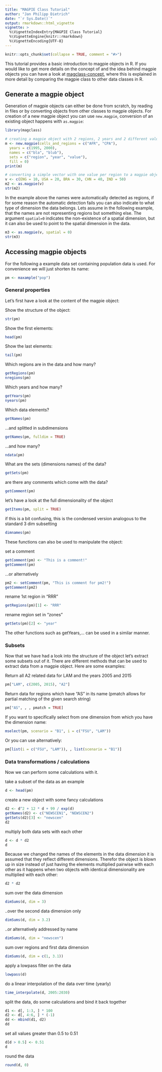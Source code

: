 ```yaml
---
title: "MAGPIE Class Tutorial"
author: "Jan Philipp Dietrich"
date: "`r Sys.Date()`"
output: rmarkdown::html_vignette
vignette: >
  %\VignetteIndexEntry{MAGPIE Class Tutorial}
  %\VignetteEngine{knitr::rmarkdown}
  %\VignetteEncoding{UTF-8}
---
```


```r
knitr::opts_chunk$set(collapse = TRUE, comment = "#>")
```

This tutorial provides a basic introduction to magpie objects in R. If you would like to get more details on the concept of and the idea behind magpie objects you can have a look at [magclass-concept](magclass-concept.html), where this is explained in more detail by comparing the magpie class to other data classes in R.

## Generate a magpie object

Generation of magpie objects can either be done from scratch, by reading in files or by converting objects from other classes to magpie objects. For creation of a new magpie object you can use `new.magpie`, conversion of an existing object happens with `as.magpie`:

```r
library(magclass)

# creating a magpie object with 2 regions, 2 years and 2 different values
m <- new.magpie(cells_and_regions = c("AFR", "CPA"),
  years = c(1995, 2000),
  names = c("bla", "blub"),
  sets = c("region", "year", "value"),
  fill = 0)
print(m)

# converting a simple vector with one value per region to a magpie object
v <- c(ENG = 10, USA = 20, BRA = 30, CHN = 40, IND = 50)
m2 <- as.magpie(v)
str(m2)
```


In the example above the names were automatically detected as regions, if for some reason the automatic detection fails you can also indicate to what type of dimension the data belongs. Lets assume in the following example, that the names are not representing regions but something else. The argument `spatial=0` indicates the non-existence of a spatial dimension, but it can also be used to point to the spatial dimension in the data.

```r
m3 <- as.magpie(v, spatial = 0)
str(m3)
```

## Accessing magpie objects

For the following a example data set containing population data is used. For convenience we will just shorten its name:

```r
pm <- maxample("pop")
```

### General properties

Let's first have a look at the content of the magpie object:

Show the structure of the object:
```r
str(pm)
```

Show the first elements:
```r
head(pm)
```
Show the last elements:
```r
tail(pm)
```

Which regions are in the data and how many?
```r
getRegions(pm)
nregions(pm)
```

Which years and how many?
```r
getYears(pm)
nyears(pm)
```

Which data elements?
```r
getNames(pm)
```

...and splitted in subdimensions
```r
getNames(pm, fulldim = TRUE)
```

...and how many?
```r
ndata(pm)
```

What are the sets (dimensions names) of the data?
```r
getSets(pm)
```

are there any comments which come with the data?
```r
getComment(pm)
```

let's have a look at the full dimensionality of the object
```r
getItems(pm, split = TRUE)
```

if this is a bit confusing, this is the condensed version analogous to the standard 3 dim subsetting
```r
dimnames(pm)
```

These functions can also be used to manipulate the object:

set a comment
```r
getComment(pm) <- "This is a comment!"
getComment(pm)
```
...or alternatively
```r
pm2 <- setComment(pm, "This is comment for pm2!")
getComment(pm2)
```
rename 1st region in "RRR" 
```r
getRegions(pm)[1] <- "RRR"
```
rename region set in "zones" 
```r
getSets(pm)[2] <- "year"
```

The other functions such as getYears,... can be used in a similar manner.

### Subsets

Now that we have had a look into the structure of the object let's extract some subsets out of it. There are different methods that can be used to extract data from a magpie object. Here are some examples:

Return all A2 related data for LAM and the years 2005 and 2015
```r
pm["LAM", c(2005, 2015), "A2"]
```

Return data for regions which have "AS" in its name (pmatch allows for partial matching of the given search string)
```r
pm["AS", , , pmatch = TRUE]
```

If you want to specifically select from one dimension from which you have the dimension name:
```r
mselect(pm, scenario = "B1", i = c("FSU", "LAM"))
```
Or you can use alternatively:
```r
pm[list(i = c("FSU", "LAM")), , list(scenario = "B1")]
```


### Data transformations / calculations

Now we can perform some calculations with it.

take a subset of the data as an example
```r
d <- head(pm)
```

create a new object with some fancy calculations
```r
d2 <- d^2 + 12 * d + 99 / exp(d)
getNames(d2) <- c("NEWSCEN1", "NEWSCEN2")
getSets(d2)[3] <- "newscen"
d2
```

multiply both data sets with each other
```r
d <- d * d2
d
```
Because we changed the names of the elements in the data dimension it is assumed that they reflect different dimensions. Therefor the object is blown up in size instead of just having the elements multiplied pairwise with each other as it happens when two objects with identical dimensionality are multiplied with each other:

```r
d2 * d2
```

sum over the data dimension
```r
dimSums(d, dim = 3)
```
..over the second data dimension only
```r
dimSums(d, dim = 3.2)
```
..or alternatively addressed by name
```r
dimSums(d, dim = "newscen")
```
sum over regions and first data dimension
```r
dimSums(d, dim = c(1, 3.1))
```

apply a lowpass filter on the data
```r
lowpass(d)
```

do a linear interpolation of the data over time (yearly)
```r
time_interpolate(d, 2005:2030)
```

split the data, do some calculations and bind it back together
```r
d1 <- d[, 1:3, ] * 100
d2 <- d[, 4:6, ] * (-1)
dd <- mbind(d1, d2)
dd
```

set all values greater than 0.5 to 0.51
```r
d[d > 0.5] <- 0.51
d
```

round the data
```r
round(d, 0)
```





